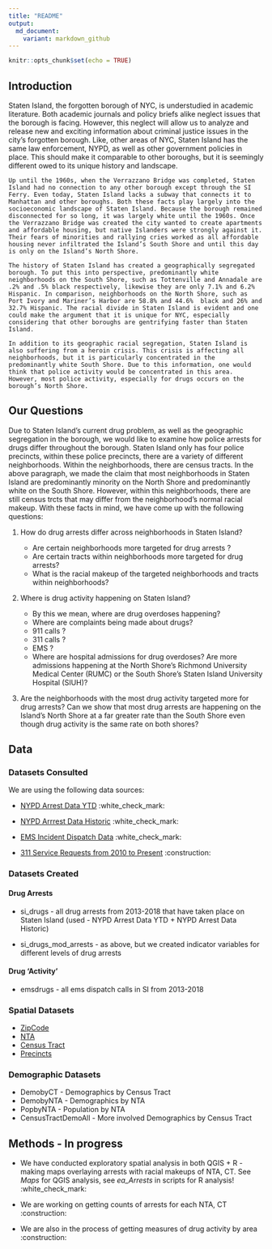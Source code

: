 ```yaml
---
title: "README"
output: 
  md_document:
    variant: markdown_github
---
```


```r
knitr::opts_chunk$set(echo = TRUE)
```

## Introduction 

  Staten Island, the forgotten borough of NYC, is understudied in academic literature. Both academic journals and policy briefs alike neglect issues that the borough is facing. However, this neglect will allow us to analyze and release new and exciting information  about criminal justice issues in the city’s forgotten borough. Like, other areas of NYC, Staten Island has the same law enforcement, NYPD, as well as other government policies in place. This should make it comparable to other boroughs, but it is seemingly different owed to its unique history and landscape.
  
	Up until the 1960s, when the Verrazzano Bridge was completed, Staten Island had no connection to any other borough except through the SI Ferry. Even today, Staten Island lacks a subway that connects it to Manhattan and other boroughs. Both these facts play largely into the socioeconomic landscape of Staten Island. Because the borough remained disconnected for so long, it was largely white until the 1960s. Once the Verrazzano Bridge was created the city wanted to create apartments and affordable housing, but native Islanders were strongly against it. Their fears of minorities and rallying cries worked as all affordable housing never infiltrated the Island’s South Shore and until this day is only on the Island’s North Shore. 
	
	The history of Staten Island has created a geographically segregated borough. To put this into perspective, predominantly white neighborhoods on the South Shore, such as Tottenville and Annadale are .2% and .5% black respectively, likewise they are only 7.1% and 6.2% Hispanic. In comparison, neighborhoods on the North Shore, such as Port Ivory and Mariner’s Harbor are 58.8% and 44.6%  black and 26% and 32.7% Hispanic. The racial divide in Staten Island is evident and one could make the argument that it is unique for NYC, especially considering that other boroughs are gentrifying faster than Staten Island. 
	
	In addition to its geographic racial segregation, Staten Island is also suffering from a heroin crisis. This crisis is affecting all neighborhoods, but it is particularly concentrated in the predominantly white South Shore. Due to this information, one would think that police activity would be concentrated in this area. However, most police activity, especially for drugs occurs on the borough’s North Shore. 
	
## Our Questions 

Due to Staten Island’s current drug problem, as well as the geographic segregation in the borough, we would like to examine how police arrests for drugs differ throughout the borough. Staten Island only has four police precincts, within these police precincts, there are a variety of different neighborhoods. Within the neighborhoods, there are census tracts. In the above paragraph, we made the claim that most neighborhoods in Staten Island are predominantly minority on the North Shore and predominantly white on the South Shore. However, within this neighborhoods, there are still census trcts that may differ from the neighborhood’s normal racial makeup. With these facts in mind, we have come up with the following questions: 

1. How do drug arrests differ across neighborhoods in Staten Island? 
    
    + Are certain neighborhoods more targeted for drug arrests ?
    + Are certain tracts within neighborhoods more targeted for drug arrests?
    + What is the racial makeup of the targeted neighborhoods and tracts within neighborhoods?

2. Where is drug activity happening on Staten Island?
    
    + By this we mean, where are drug overdoses happening?
    + Where are complaints being made about drugs? 
    + 911 calls ?
    + 311 calls ?
    + EMS ?
    + Where are hospital admissions for drug overdoses? Are more admissions happening at the North Shore’s Richmond     University Medical Center (RUMC) or the South Shore’s Staten Island University Hospital (SIUH)?

3. Are the neighborhoods with the most drug activity targeted more for drug arrests? Can we show that most drug arrests are happening on the Island’s North Shore at a far greater rate than the South Shore even though drug activity is the same rate on both shores? 

## Data

### Datasets Consulted

We are using the following data sources: 

* [NYPD Arrest Data YTD](https://data.cityofnewyork.us/Public-Safety/NYPD-Arrest-Data-Year-to-Date-/uip8-fykc) :white_check_mark:

* [NYPD Arrrest Data Historic](https://data.cityofnewyork.us/Public-Safety/NYPD-Arrests-Data-Historic-/8h9b-rp9u) :white_check_mark:

* [EMS Incident Dispatch Data](https://data.cityofnewyork.us/Public-Safety/EMS-Incident-Dispatch-Data/76xm-jjuj) :white_check_mark: 

* [311 Service Requests from 2010 to Present](https://nycopendata.socrata.com/Social-Services/311-Service-Requests-from-2010-to-Present/erm2-nwe9) :construction: 


### Datasets Created

#### Drug Arrests 

* si_drugs - all drug arrests from 2013-2018 that have taken place on Staten Island (used - NYPD Arrest Data YTD + NYPD Arrest Data Historic)

* si_drugs_mod_arrests - as above, but we created indicator variables for different levels of drug arrests 

#### Drug 'Activity' 

* emsdrugs - all ems dispatch calls in SI from 2013-2018 

### Spatial Datasets 

* [ZipCode](https://data.cityofnewyork.us/Business/Zip-Code-Boundaries/i8iw-xf4u)
* [NTA](https://data.cityofnewyork.us/City-Government/Neighborhood-Tabulation-Areas/cpf4-rkhq)
* [Census Tract](https://data.cityofnewyork.us/City-Government/2010-Census-Tracts/fxpq-c8ku)
* [Precincts](https://data.cityofnewyork.us/Public-Safety/Police-Precincts/78dh-3ptz)

### Demographic Datasets

* DemobyCT - Demographics by Census Tract
* DemobyNTA - Demographics by NTA
* PopbyNTA - Population by NTA 
* CensusTractDemoAll - More involved Demographics by Census Tract 

## Methods  - In progress

* We have conducted exploratory spatial analysis in both QGIS + R - making maps overlaying arrests with racial makeups of NTA, CT. See *Maps* for QGIS analysis, see *ea_Arrests* in scripts for R analysis! :white_check_mark:

* We are working on getting counts of arrests for each NTA, CT :construction:

* We are also in the process of getting measures of drug activity by area :construction: 


